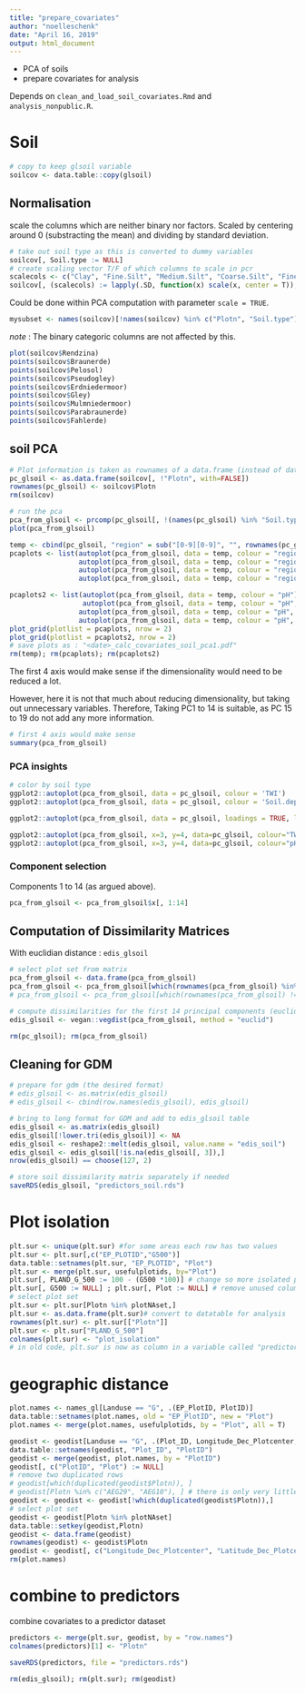 ```yaml
---
title: "prepare_covariates"
author: "noelleschenk"
date: "April 16, 2019"
output: html_document
---
```


- PCA of soils
- prepare covariates for analysis 

Depends on `clean_and_load_soil_covariates.Rmd` and `analysis_nonpublic.R`.

# Soil
```r
# copy to keep glsoil variable
soilcov <- data.table::copy(glsoil)
```


## Normalisation
scale the columns which are neither binary nor factors. Scaled by centering around 0 (substracting the mean) and dividing by standard deviation.
```r
# take out soil type as this is converted to dummy variables
soilcov[, Soil.type := NULL]
# create scaling vector T/F of which columns to scale in pcr
scalecols <- c("Clay", "Fine.Silt", "Medium.Silt", "Coarse.Silt", "Fine.Sand", "Medium.Sand", "Coarse.Sand", "pH", "Soil.depth", "TWI")
soilcov[, (scalecols) := lapply(.SD, function(x) scale(x, center = T)), .SDcols = scalecols]
```

Could be done within PCA computation with parameter `scale = TRUE`.
```r
mysubset <- names(soilcov)[!names(soilcov) %in% c("Plotn", "Soil.type")]
```
*note* : The binary categoric columns are not affected by this.
```r
plot(soilcov$Rendzina)
points(soilcov$Braunerde)
points(soilcov$Pelosol)
points(soilcov$Pseudogley)
points(soilcov$Erdniedermoor)
points(soilcov$Gley)
points(soilcov$Mulmniedermoor)
points(soilcov$Parabraunerde)
points(soilcov$Fahlerde)
```


## soil PCA
```r
# Plot information is taken as rownames of a data.frame (instead of data.table).
pc_glsoil <- as.data.frame(soilcov[, !"Plotn", with=FALSE])
rownames(pc_glsoil) <- soilcov$Plotn
rm(soilcov)

# run the pca
pca_from_glsoil <- prcomp(pc_glsoil[, !(names(pc_glsoil) %in% "Soil.type")], scale = F)
plot(pca_from_glsoil)

temp <- cbind(pc_glsoil, "region" = sub("[0-9][0-9]", "", rownames(pc_glsoil)))
pcaplots <- list(autoplot(pca_from_glsoil, data = temp, colour = "region"),
                 autoplot(pca_from_glsoil, data = temp, colour = "region", x = 3, y = 4),
                 autoplot(pca_from_glsoil, data = temp, colour = "region", x = 5, y = 6),
                 autoplot(pca_from_glsoil, data = temp, colour = "region", x = 7, y = 8))

pcaplots2 <- list(autoplot(pca_from_glsoil, data = temp, colour = "pH"),
                  autoplot(pca_from_glsoil, data = temp, colour = "pH", label = T, label.size = 2, shape = F, loadings = T),
                 autoplot(pca_from_glsoil, data = temp, colour = "pH", loadings = T, loadings.label = T),
                 autoplot(pca_from_glsoil, data = temp, colour = "pH", x =3, y = 4, loadings = T, loadings.label = T))
plot_grid(plotlist = pcaplots, nrow = 2)
plot_grid(plotlist = pcaplots2, nrow = 2)
# save plots as : "<date>_calc_covariates_soil_pca1.pdf"
rm(temp); rm(pcaplots); rm(pcaplots2)
```
The first 4 axis would make sense if the dimensionality would need to be reduced a lot. 

However, here it is not that much about reducing dimensionality, but taking out unnecessary variables. Therefore, Taking PC1 to 14 is suitable, as PC 15 to 19 do not add any more information.
```r
# first 4 axis would make sense
summary(pca_from_glsoil)
```

### PCA insights
```r
# color by soil type
ggplot2::autoplot(pca_from_glsoil, data = pc_glsoil, colour = 'TWI')
ggplot2::autoplot(pca_from_glsoil, data = pc_glsoil, colour = 'Soil.depth')

ggplot2::autoplot(pca_from_glsoil, data = pc_glsoil, loadings = TRUE, loadings.colour = 'darkgray', loadings.label = TRUE, loadings.label.size = 2)
```

```r
ggplot2::autoplot(pca_from_glsoil, x=3, y=4, data=pc_glsoil, colour="TWI")
ggplot2::autoplot(pca_from_glsoil, x=3, y=4, data=pc_glsoil, colour="pH")
```

### Component selection
Components 1 to 14 (as argued above).
```r
pca_from_glsoil <- pca_from_glsoil$x[, 1:14]
```

## Computation of Dissimilarity Matrices
With euclidian distance : `edis_glsoil`

```r
# select plot set from matrix
pca_from_glsoil <- data.frame(pca_from_glsoil)
pca_from_glsoil <- pca_from_glsoil[which(rownames(pca_from_glsoil) %in% plotNAset), ]
# pca_from_glsoil <- pca_from_glsoil[which(rownames(pca_from_glsoil) != "HEG31"), ] # not needed if plotNA set is in the first version. only run this line in case this is the first time you are running that script.

# compute dissimilarities for the first 14 principal components (euclidian distance)
edis_glsoil <- vegan::vegdist(pca_from_glsoil, method = "euclid")

rm(pc_glsoil); rm(pca_from_glsoil)
```

## Cleaning for GDM
```r
# prepare for gdm (the desired format)
# edis_glsoil <- as.matrix(edis_glsoil)
# edis_glsoil <- cbind(row.names(edis_glsoil), edis_glsoil)

# bring to long format for GDM and add to edis_glsoil table
edis_glsoil <- as.matrix(edis_glsoil)
edis_glsoil[!lower.tri(edis_glsoil)] <- NA
edis_glsoil <- reshape2::melt(edis_glsoil, value.name = "edis_soil")
edis_glsoil <- edis_glsoil[!is.na(edis_glsoil[, 3]),]
nrow(edis_glsoil) == choose(127, 2)

# store soil dissimilarity matrix separately if needed
saveRDS(edis_glsoil, "predictors_soil.rds")
```

# Plot isolation
```r
plt.sur <- unique(plt.sur) #for some areas each row has two values
plt.sur <- plt.sur[,c("EP_PLOTID","G500")]
data.table::setnames(plt.sur, "EP_PLOTID", "Plot")
plt.sur <- merge(plt.sur, usefulplotids, by="Plot")
plt.sur[, PLAND_G_500 := 100 - (G500 *100)] # change so more isolated plots have higher values
plt.sur[, G500 := NULL] ; plt.sur[, Plot := NULL] # remove unused columns
# select plot set
plt.sur <- plt.sur[Plotn %in% plotNAset,]
plt.sur <- as.data.frame(plt.sur)# convert to datatable for analysis
rownames(plt.sur) <- plt.sur[["Plotn"]]
plt.sur <- plt.sur["PLAND_G_500"]
colnames(plt.sur) <- "plot_isolation"
# in old code, plt.sur is now as column in a variable called "predictors for GDM preparation"
```

# geographic distance
```r
plot.names <- names_gl[Landuse == "G", .(EP_PlotID, PlotID)]
data.table::setnames(plot.names, old = "EP_PlotID", new = "Plot")
plot.names <- merge(plot.names, usefulplotids, by = "Plot", all = T)

geodist <- geodist[Landuse == "G", .(Plot_ID, Longitude_Dec_Plotcenter, Latitude_Dec_Plotcenter)]
data.table::setnames(geodist, "Plot_ID", "PlotID")
geodist <- merge(geodist, plot.names, by = "PlotID")
geodist[, c("PlotID", "Plot") := NULL]
# remove two duplicated rows
# geodist[which(duplicated(geodist$Plotn)), ]
# geodist[Plotn %in% c("AEG29", "AEG10"), ] # there is only very little difference - remove one of them
geodist <- geodist <- geodist[!which(duplicated(geodist$Plotn)),]
# select plot set
geodist <- geodist[Plotn %in% plotNAset]
data.table::setkey(geodist,Plotn)
geodist <- data.frame(geodist)
rownames(geodist) <- geodist$Plotn
geodist <- geodist[, c("Longitude_Dec_Plotcenter", "Latitude_Dec_Plotcenter")]
rm(plot.names)
```

# combine to predictors
combine covariates to a predictor dataset
```r
predictors <- merge(plt.sur, geodist, by = "row.names")
colnames(predictors)[1] <- "Plotn"

saveRDS(predictors, file = "predictors.rds")

rm(edis_glsoil); rm(plt.sur); rm(geodist)
```
